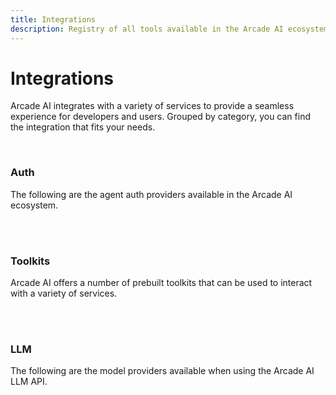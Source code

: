 ```yaml
---
title: Integrations
description: Registry of all tools available in the Arcade AI ecosystem
---
```



# Integrations

Arcade AI integrates with a variety of services to provide a seamless experience
for developers and users. Grouped by category, you can find the integration that
fits your needs.

<br />


### Auth

The following are the agent auth providers available in the Arcade AI ecosystem.
<br />

<div className={styles.toolGrid}>
    <ToolCard
        name="Google"
        image="google"
        summary="Authenticate agents with Google"
        link="/integrations/google"
        category="Auth"
    />
    <ToolCard
        name="Slack"
        image="slack"
        summary="Authenticate agents with Slack"
        link="/integrations/slack"
        category="Auth"
    />
    <ToolCard
        name="GitHub"
        image="github"
        summary="Authenticate agents with GitHub"
        link="/integrations/github"
        category="Auth"
    />
    <ToolCard
        name="X"
        image="twitter"
        summary="Authenticate agents with X (Twitter)"
        link="/integrations/x"
        category="Auth"
    />
</div>


<br />
<br />

### Toolkits

Arcade AI offers a number of prebuilt toolkits that can be used to interact with
a variety of services.
<br />

<div className={styles.toolGrid}>
    <ToolCard
        name="GitHub"
        image="github"
        summary="Interact with private and public GitHub repositories, issues, pull requests, and more"
        link="/integrations/toolkits/Github/github"
        category="Toolkit"
    />
    <ToolCard
        name="Gmail"
        image="gmail"
        summary="Send, write, draft, delete, trash, and search Gmail emails with your agents."
        link="/integrations/toolkits/Google/gmail"
        category="Toolkit"
    />
    <ToolCard
        name="Google Calendar"
        image="google_calendar"
        summary="Create, update, delete, and search events in Google Calendar with your agents."
        link="/integrations/toolkits/Google/calendar"
        category="Toolkit"
    />
    <ToolCard
        name="Google Docs"
        image="google_docs"
        summary="Create, edit, and get information about Google Docs documents with your agents."
        link="/integrations/toolkits/Google/docs"
        category="Toolkit"
    />
    <ToolCard
        name="Google Drive"
        image="google_drive"
        summary="List documents in Google Drive with your agents."
        link="/integrations/toolkits/Google/drive"
        category="Toolkit"
    />
    <ToolCard
        name="Search"
        image="serpapi"
        summary="Use SerpAPI to search the web for information"
        link="/integrations/toolkits/search"
        category="Toolkit"
    />
    <ToolCard
        name="Slack"
        image="slack"
        summary="Send and receive messages to Slack channels and users with agents"
        link="/integrations/toolkits/slack"
        category="Toolkit"
    />
    <ToolCard
        name="X"
        image="twitter"
        summary="Integrate agents with X (Twitter), including tweets, users, and more"
        link="/integrations/toolkits/x"
        category="Toolkit"
    />

</div>



<br />
<br />


### LLM

The following are the model providers available when using the Arcade AI LLM API.
<br />

<div className={styles.toolGrid}>
    <ToolCard
        name="OpenAI"
        image="openai"
        summary="Use OpenAI models with Arcade AI tools"
        link="/integrations/openai"
        category="LLM"
    />
    <ToolCard
        name="Anthropic"
        image="anthropic"
        summary="Use Anthropic models with Arcade AI tools"
        link="/integrations/anthropic"
        category="LLM"
    />
</div>
